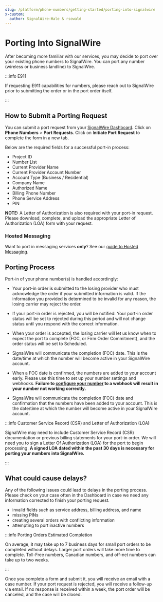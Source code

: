 ```yaml
---
slug: /platform/phone-numbers/getting-started/porting-into-signalwire
x-custom:
  author: SignalWire-Hale & rsowald
---
```


# Porting Into SignalWire

After becoming more familiar with our services, you may decide to port over your existing phone numbers to SignalWire. 
You can port any number (wireless or business landline) to SignalWire.


:::info E911

If requesting E911 capabilities for numbers, please reach out to SignalWire prior to submitting the order or in the port order itself.

:::

## How to Submit a Porting Request

You can submit a port request from your [SignalWire Dashboard](https://signalwire.com/signin). 
Click on **Phone Numbers** > **Port Requests**. 
Click on **Initiate Port Request** to complete the form in a new tab.   

Below are the required fields for a successful port-in process:

- Project ID
- Number List
- Current Provider Name
- Current Provider Account Number
- Account Type (Business / Residential)
- Company Name
- Authorized Name
- Billing Phone Number
- Phone Service Address
- PIN

**NOTE:** A Letter of Authorization is also required with your port-in request. 
Please download, complete, and upload the appropriate Letter of Authorization (LOA) form with your request.

### Hosted Messaging

Want to port in messaging services **only**?
See our [guide to Hosted Messaging](/sms/guides/hosted-messaging).

## Porting Process

Port-in of your phone number(s) is handled accordingly:

- Your port-in order is submitted to the losing provider who must acknowledge the order if your submitted information is valid. 
If the information you provided is determined to be invalid for any reason, the losing carrier may reject the order.

- If your port-in order is rejected, you will be notified. 
Your port-in order status will be set to rejected during this period and will not change status until you respond with the correct information.

- When your order is accepted, the losing carrier will let us know when to expect the port to complete (FOC, or Firm Order Commitment), and the order status will be set to Scheduled.

- SignalWire will communicate the completion (FOC) date. 
This is the date/time at which the number will become active in your SignalWire account.

- When a FOC date is confirmed, the numbers are added to your account early. 
Please use this time to set up your number settings and webhooks. 
**Failure to [configure your number](/platform/phone-numbers/guides/how-to-configure-your-webhook) to a webhook will result in your number not working correctly.**

- SignalWire will communicate the completion (FOC) date and confirmation that the numbers have been added to your account. 
This is the date/time at which the number will become active in your SignalWire account.


:::info Customer Service Record (CSR) and Letter of Authorization (LOA)

SignalWire may need to include Customer Service Record (CSR) documentation or previous billing statements for your port-in order. 
We will need you to sign a Letter Of Authorization (LOA) for the port to begin processing. 
**A signed LOA dated within the past 30 days is necessary for porting your numbers into SignalWire.**

:::

## What could cause delays?

Any of the following issues could lead to delays in the porting process. 
Please check on your case often in the Dashboard in case we need any information corrected to finish your porting request. 

- invalid fields such as service address, billing address, and name
- missing PINs
- creating several orders with conflicting information
- attempting to port inactive numbers


:::info Porting Orders Estimated Completion

On average, it may take up to 7 business days for small port orders to be completed without delays. 
Larger port orders will take more time to complete. 
Toll-Free numbers, Canadian numbers, and off-net numbers can take up to two weeks.

:::

Once you complete a form and submit it, you will receive an email with a case number. 
If your port request is rejected, you will receive a follow-up via email. 
If no response is received within a week, the port order will be canceled, and the case will be closed.
